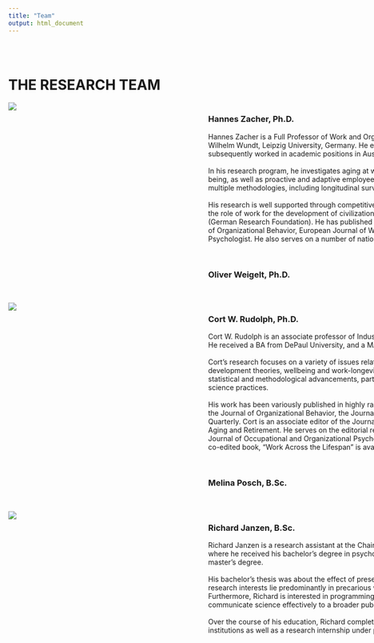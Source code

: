 ```yaml
---
title: "Team"
output: html_document
---
```


<style type="text/css">
  .title {
    display: none;
  }
  
  .main-container {
    max-width: 1140px !important;
    margin-left: auto;
    margin-right: auto;
    padding-left: 0px;
    padding-right: 0px;
  }

  .grid-container {
    display: grid;
    grid-template-columns: 380px 740px;
    grid-column-gap: 20px;
    grid-row-gap: 30px;
  }

  .grid-pic {
    text-align: left;
  }

  .grid-text {
  text-align: left;
  }
  
  a {
    color: #3182bd;
    background-color: transparent;
    text-decoration: none;
  }

  .row{
  margin-left: 0px;
  margin-right: 0px;
  }

</style>


<div class="row" style="padding-top: 30px;">
<h1><b>THE RESEARCH TEAM</b></h1>
<div class="grid-container">
  
  <div id = "Img Zacher" class = "grid-pic">
  <img src="images/HZ_Headshot.jpg" >
  </div>
  
  <div id = "CV Zacher" class = "grid-text">
  <h3>Hannes Zacher, Ph.D.</h3>
  Hannes Zacher is a Full Professor of Work and Organizational Psychology at the Institute of Psychology – Wilhelm Wundt, Leipzig University, Germany. He earned his Ph.D. from the University of Giessen in 2009 and subsequently worked in academic positions in Australia and the Netherlands. <br>
<br>
  In his research program, he investigates aging at work and career development, occupational health and well-being, as well as proactive and adaptive employee behavior. Across these research agendas, he employs multiple methodologies, including longitudinal surveys, experience sampling studies, and experiments. <br> 
  <br>
  His research is well supported through competitive grants and industry funding, including current projects on the role of work for the development of civilization diseases (Volkswagen Foundation) and on idle time at work (German Research Foundation). He has published over 130 articles in peer-reviewed journals, such as Journal of Organizational Behavior, European Journal of Work and Organizational Psychology, and American Psychologist. He also serves on a number of national and international journal editorial boards.
  </div>
  
  <div id = "Img Weigelt" class = "grid-pic">
 
  </div>
  
  <div id = "CV Weigelt" class = "grid-text">
  <h3>Oliver Weigelt, Ph.D.</h3>
  </div>
  
  <div id = "Img Rudolph" class = "grid-pic">
   <img src="images/Headshot_CWR.png" >
  </div>

  
  <div id = "CV Rudolph" class = "grid-text">
  <h3>Cort W. Rudolph, Ph.D.</h3>
  Cort W. Rudolph is an associate professor of Industrial and Organizational Psychology at Saint Louis University. He received a BA from DePaul University, and a MA and Ph.D. from Wayne State University. <br>
  <br>
  Cort’s research focuses on a variety of issues related to the aging workforce, including applications of lifespan development theories, wellbeing and work-longevity, and ageism/generationalism. He also has interests in statistical and methodological advancements, particularly in meta-analysis, and emerging topics in open science practices. <br>
  <br>
  His work has been variously published in highly ranked journals, including the Journal of Applied Psychology, the Journal of Organizational Behavior, the Journal of Occupational Health Psychology, and Leadership Quarterly. Cort is an associate editor of the Journal of Vocational Behavior and a Consulting Editor for Work, Aging and Retirement. He serves on the editorial review boards of the Journal of Managerial Psychology, the Journal of Occupational and Organizational Psychology, and the Journal of Organizational Behavior. His recent co-edited book, “Work Across the Lifespan” is available from Academic Press.
  </div>
  
  <div id = "Img Posch" class = "grid-pic">
  </div>
  
  <div id = "CV Posch" class = "grid-text">
  <h3>Melina Posch, B.Sc.</h3>
  </div>
  
  <div id = "Img Janzen" class = "grid-pic">
  <img src="images/RJ_Headshot.jpg" >
  </div>
  
  <div id = "CV Janzen" class = "grid-text">
  <h3>Richard Janzen, B.Sc.</h3>
  Richard Janzen is a research assistant at the Chair of Work and Organisational Psychology at Leipzig University, where he received his bachelor’s degree in psychology and where he is currently studying psychology for a master’s degree.  <br>
 <br>
His bachelor’s thesis was about the effect of presenteeism on customer satisfaction in service contexts. His research interests lie predominantly in precarious workplaces, poverty, basic income and occupational health. Furthermore, Richard is interested in programming, R-based statistics and web design, and using that to communicate science effectively to a broader public.  <br>
 <br>
Over the course of his education, Richard completed internships in clinical and vocational rehabilitation institutions as well as a research internship under professor Zacher.

  </div>
  


</div>
